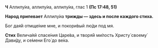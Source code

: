 **Ч** Аллилу́иа, аллилу́иа, аллилу́иа, глас 1 **(Пс 17:48, 51)**

**Народ припевает** Аллилу́иа **трижды — здесь и после каждого стиха.**

Бог дая́й отмще́ние мне, и покори́вый лю́ди под мя.

**Стих** Велича́яй спасе́ния Царе́ва, и творя́й ми́лость Христу́ своему́ Дави́ду, и се́мени Его́ до ве́ка.
